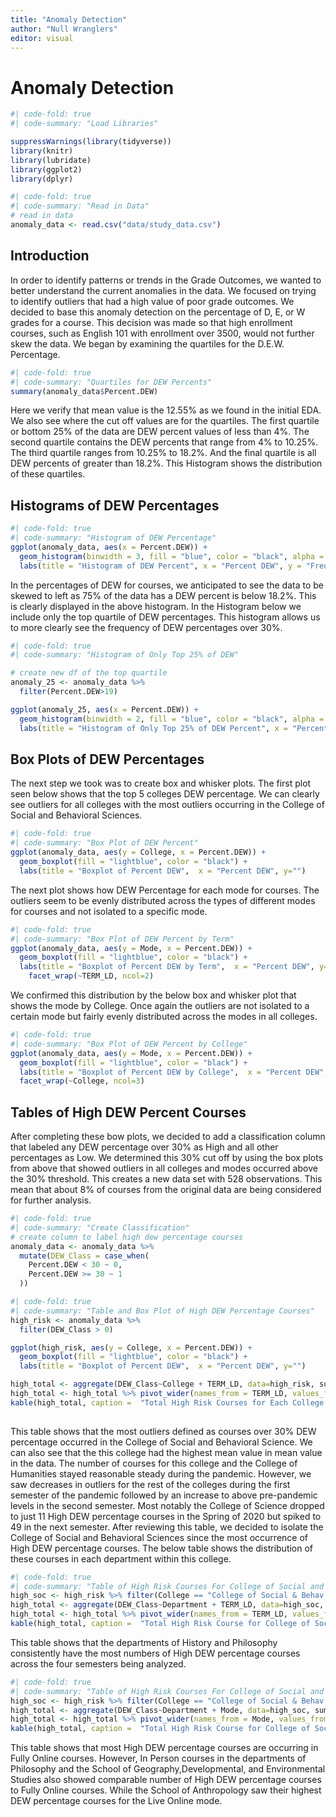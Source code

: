 ```yaml
---
title: "Anomaly Detection"
author: "Null Wranglers"
editor: visual
---
```


# Anomaly Detection

```r
#| code-fold: true
#| code-summary: "Load Libraries"

suppressWarnings(library(tidyverse))
library(knitr)
library(lubridate)
library(ggplot2)
library(dplyr)
```

```r
#| code-fold: true
#| code-summary: "Read in Data"
# read in data
anomaly_data <- read.csv("data/study_data.csv")
```

## Introduction

In order to identify patterns or trends in the Grade Outcomes, we wanted to better understand the current anomalies in the data. We focused on trying to identify outliers that had a high value of poor grade outcomes. We decided to base this anomaly detection on the percentage of D, E, or W grades for a course. This decision was made so that high enrollment courses, such as English 101 with enrollment over 3500, would not further skew the data. We began by examining the quartiles for the D.E.W. Percentage.

```r
#| code-fold: true
#| code-summary: "Quartiles for DEW Percents"
summary(anomaly_data$Percent.DEW)
```

Here we verify that mean value is the 12.55% as we found in the initial EDA. We also see where the cut off values are for the quartiles. The first quartile or bottom 25% of the data are DEW percent values of less than 4%. The second quartile contains the DEW percents that range from 4% to 10.25%. The third quartile ranges from 10.25% to 18.2%. And the final quartile is all DEW percents of greater than 18.2%. This Histogram shows the distribution of these quartiles.

## Histograms of DEW Percentages

```r
#| code-fold: true
#| code-summary: "Histogram of DEW Percentage"
ggplot(anomaly_data, aes(x = Percent.DEW)) +
  geom_histogram(binwidth = 3, fill = "blue", color = "black", alpha = 0.8) +
  labs(title = "Histogram of DEW Percent", x = "Percent DEW", y = "Frequency")
```

In the percentages of DEW for courses, we anticipated to see the data to be skewed to left as 75% of the data has a DEW percent is below 18.2%. This is clearly displayed in the above histogram. In the Histogram below we include only the top quartile of DEW percentages. This histogram allows us to more clearly see the frequency of DEW percentages over 30%.

```r
#| code-fold: true
#| code-summary: "Histogram of Only Top 25% of DEW"

# create new df of the top quartile
anomaly_25 <- anomaly_data %>% 
  filter(Percent.DEW>19)

ggplot(anomaly_25, aes(x = Percent.DEW)) +
  geom_histogram(binwidth = 2, fill = "blue", color = "black", alpha = 0.8) +
  labs(title = "Histogram of Only Top 25% of DEW Percent", x = "Percent DEW", y = "Frequency")
```

## Box Plots of DEW Percentages

The next step we took was to create box and whisker plots. The first plot seen below shows that the top 5 colleges DEW percentage. We can clearly see outliers for all colleges with the most outliers occurring in the College of Social and Behavioral Sciences.

```r
#| code-fold: true
#| code-summary: "Box Plot of DEW Percent"
ggplot(anomaly_data, aes(y = College, x = Percent.DEW)) +
  geom_boxplot(fill = "lightblue", color = "black") +
  labs(title = "Boxplot of Percent DEW",  x = "Percent DEW", y="")

```

The next plot shows how DEW Percentage for each mode for courses. The outliers seem to be evenly distributed across the types of different modes for courses and not isolated to a specific mode.

```r
#| code-fold: true
#| code-summary: "Box Plot of DEW Percent by Term"
ggplot(anomaly_data, aes(y = Mode, x = Percent.DEW)) +
  geom_boxplot(fill = "lightblue", color = "black") +
  labs(title = "Boxplot of Percent DEW by Term",  x = "Percent DEW", y="")+
    facet_wrap(~TERM_LD, ncol=2)
```

We confirmed this distribution by the below box and whisker plot that shows the mode by College. Once again the outliers are not isolated to a certain mode but fairly evenly distributed across the modes in all colleges.

```r
#| code-fold: true
#| code-summary: "Box Plot of DEW Percent by College"
ggplot(anomaly_data, aes(y = Mode, x = Percent.DEW)) +
  geom_boxplot(fill = "lightblue", color = "black") +
  labs(title = "Boxplot of Percent DEW by College",  x = "Percent DEW", y="")+
  facet_wrap(~College, ncol=3)
```

## Tables of High DEW Percent Courses

After completing these bow plots, we decided to add a classification column that labeled any DEW percentage over 30% as High and all other percentages as Low. We determined this 30% cut off by using the box plots from above that showed outliers in all colleges and modes occurred above the 30% threshold. This creates a new data set with 528 observations. This mean that about 8% of courses from the original data are being considered for further analysis.

```r
#| code-fold: true
#| code-summary: "Create Classification"
# create column to label high dew percentage courses
anomaly_data <- anomaly_data %>% 
  mutate(DEW_Class = case_when(
    Percent.DEW < 30 ~ 0,
    Percent.DEW >= 30 ~ 1
  ))
```

```r
#| code-fold: true
#| code-summary: "Table and Box Plot of High DEW Percentage Courses"
high_risk <- anomaly_data %>% 
  filter(DEW_Class > 0)

ggplot(high_risk, aes(y = College, x = Percent.DEW)) +
  geom_boxplot(fill = "lightblue", color = "black") +
  labs(title = "Boxplot of Percent DEW",  x = "Percent DEW", y="")

high_total <- aggregate(DEW_Class~College + TERM_LD, data=high_risk, sum)
high_total <- high_total %>% pivot_wider(names_from = TERM_LD, values_from = DEW_Class)
kable(high_total, caption =  "Total High Risk Courses for Each College per Semester")
  
```

This table shows that the most outliers defined as courses over 30% DEW percentage occurred in the College of Social and Behavioral Science. We can also see that the this college had the highest mean value in mean value in the data. The number of courses for this college and the College of Humanities stayed reasonable steady during the pandemic. However, we saw decreases in outliers for the rest of the colleges during the first semester of the pandemic followed by an increase to above pre-pandemic levels in the second semester. Most notably the College of Science dropped to just 11 High DEW percentage courses in the Spring of 2020 but spiked to 49 in the next semester. After reviewing this table, we decided to isolate the College of Social and Behavioral Sciences since the most occurrence of High DEW percentage courses. The below table shows the distribution of these courses in each department within this college.

```r
#| code-fold: true
#| code-summary: "Table of High Risk Courses For College of Social and Behavioral Sciences by Department and Term"
high_soc <- high_risk %>% filter(College == "College of Social & Behav Sci")
high_total <- aggregate(DEW_Class~Department + TERM_LD, data=high_soc, sum)
high_total <- high_total %>% pivot_wider(names_from = TERM_LD, values_from = DEW_Class)
kable(high_total, caption =  "Total High Risk Course for College of Social and Behavioral Sciences per Semester")
```

This table shows that the departments of History and Philosophy consistently have the most numbers of High DEW percentage courses across the four semesters being analyzed.

```r
#| code-fold: true
#| code-summary: "Table of High Risk Courses For College of Social and Behavioral Sciences by Department and Mode"
high_soc <- high_risk %>% filter(College == "College of Social & Behav Sci")
high_total <- aggregate(DEW_Class~Department + Mode, data=high_soc, sum)
high_total <- high_total %>% pivot_wider(names_from = Mode, values_from = DEW_Class)
kable(high_total, caption =  "Total High Risk Course for College of Social and Behavioral Sciences per Semester")
```

This table shows that most High DEW percentage courses are occurring in Fully Online courses. However, In Person courses in the departments of Philosophy and the School of Geography,Developmental, and Environmental Studies also showed comparable number of High DEW percentage courses to Fully Online courses. While the School of Anthropology saw their highest DEW percentage courses for the Live Online mode.
